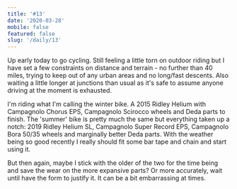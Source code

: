```yaml
---
title: '#13'
date: '2020-03-28'
mobile: false
featured: false
slug: '/daily/13'
---
```


Up early today to go cycling. Still feeling a little torn on outdoor riding but I have set a few constraints on distance and terrain - no further than 40 miles, trying to keep out of any urban areas and no long/fast descents. Also waiting a little longer at junctions than usual as it's safe to assume anyone driving at the moment is exhausted.

I'm riding what I'm calling the winter bike. A 2015 Ridley Helium with Campagnolo Chorus EPS, Campagnolo Scirocco wheels and Deda parts to finish. The 'summer' bike is pretty much the same but everything taken up a notch: 2019 Ridley Helium SL, Campagnolo Super Record EPS, Campagnolo Bora 50/35 wheels and marginally better Deda parts. With the weather being so good recently I really should fit some bar tape and chain and start using it.

But then again, maybe I stick with the older of the two for the time being and save the wear on the more expansive parts? Or more accurately, wait until have the form to justify it. It can be a bit embarrassing at times.
